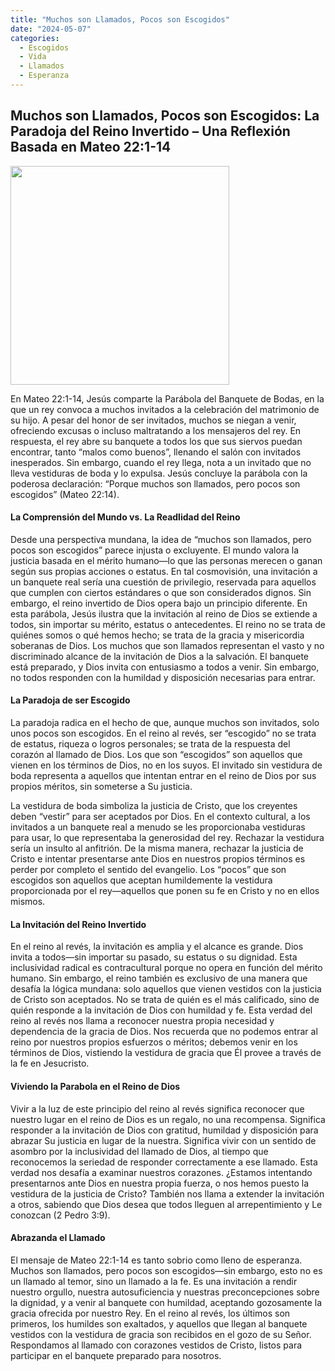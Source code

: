 ```yaml
---
title: "Muchos son Llamados, Pocos son Escogidos"
date: "2024-05-07"
categories:
  - Escogidos
  - Vida
  - Llamados
  - Esperanza
---
```


## Muchos son Llamados, Pocos son Escogidos: La Paradoja del Reino Invertido – Una Reflexión Basada en Mateo 22:1-14

![](invitation.webp){fig-align="center" width="350"}

En Mateo 22:1-14, Jesús comparte la Parábola del Banquete de Bodas, en la que un rey convoca a muchos invitados a la celebración del matrimonio de su hijo. A pesar del honor de ser invitados, muchos se niegan a venir, ofreciendo excusas o incluso maltratando a los mensajeros del rey. En respuesta, el rey abre su banquete a todos los que sus siervos puedan encontrar, tanto “malos como buenos”, llenando el salón con invitados inesperados. Sin embargo, cuando el rey llega, nota a un invitado que no lleva vestiduras de boda y lo expulsa. Jesús concluye la parábola con la poderosa declaración: “Porque muchos son llamados, pero pocos son escogidos” (Mateo 22:14).

#### La Comprensión del Mundo vs. La Readlidad del Reino

Desde una perspectiva mundana, la idea de "muchos son llamados, pero pocos son escogidos" parece injusta o excluyente. El mundo valora la justicia basada en el mérito humano—lo que las personas merecen o ganan según sus propias acciones o estatus. En tal cosmovisión, una invitación a un banquete real sería una cuestión de privilegio, reservada para aquellos que cumplen con ciertos estándares o que son considerados dignos. Sin embargo, el reino invertido de Dios opera bajo un principio diferente. En esta parábola, Jesús ilustra que la invitación al reino de Dios se extiende a todos, sin importar su mérito, estatus o antecedentes. El reino no se trata de quiénes somos o qué hemos hecho; se trata de la gracia y misericordia soberanas de Dios. Los muchos que son llamados representan el vasto y no discriminado alcance de la invitación de Dios a la salvación. El banquete está preparado, y Dios invita con entusiasmo a todos a venir. Sin embargo, no todos responden con la humildad y disposición necesarias para entrar.

#### La Paradoja de ser Escogido

La paradoja radica en el hecho de que, aunque muchos son invitados, solo unos pocos son escogidos. En el reino al revés, ser "escogido" no se trata de estatus, riqueza o logros personales; se trata de la respuesta del corazón al llamado de Dios. Los que son "escogidos" son aquellos que vienen en los términos de Dios, no en los suyos. El invitado sin vestidura de boda representa a aquellos que intentan entrar en el reino de Dios por sus propios méritos, sin someterse a Su justicia.

La vestidura de boda simboliza la justicia de Cristo, que los creyentes deben “vestir” para ser aceptados por Dios. En el contexto cultural, a los invitados a un banquete real a menudo se les proporcionaba vestiduras para usar, lo que representaba la generosidad del rey. Rechazar la vestidura sería un insulto al anfitrión. De la misma manera, rechazar la justicia de Cristo e intentar presentarse ante Dios en nuestros propios términos es perder por completo el sentido del evangelio. Los “pocos” que son escogidos son aquellos que aceptan humildemente la vestidura proporcionada por el rey—aquellos que ponen su fe en Cristo y no en ellos mismos.

#### La Invitación del Reino Invertido

En el reino al revés, la invitación es amplia y el alcance es grande. Dios invita a todos—sin importar su pasado, su estatus o su dignidad. Esta inclusividad radical es contracultural porque no opera en función del mérito humano. Sin embargo, el reino también es exclusivo de una manera que desafía la lógica mundana: solo aquellos que vienen vestidos con la justicia de Cristo son aceptados. No se trata de quién es el más calificado, sino de quién responde a la invitación de Dios con humildad y fe. Esta verdad del reino al revés nos llama a reconocer nuestra propia necesidad y dependencia de la gracia de Dios. Nos recuerda que no podemos entrar al reino por nuestros propios esfuerzos o méritos; debemos venir en los términos de Dios, vistiendo la vestidura de gracia que Él provee a través de la fe en Jesucristo.

#### Viviendo la Parabola en el Reino de Dios

Vivir a la luz de este principio del reino al revés significa reconocer que nuestro lugar en el reino de Dios es un regalo, no una recompensa. Significa responder a la invitación de Dios con gratitud, humildad y disposición para abrazar Su justicia en lugar de la nuestra. Significa vivir con un sentido de asombro por la inclusividad del llamado de Dios, al tiempo que reconocemos la seriedad de responder correctamente a ese llamado. Esta verdad nos desafía a examinar nuestros corazones. ¿Estamos intentando presentarnos ante Dios en nuestra propia fuerza, o nos hemos puesto la vestidura de la justicia de Cristo? También nos llama a extender la invitación a otros, sabiendo que Dios desea que todos lleguen al arrepentimiento y Le conozcan (2 Pedro 3:9).

#### Abrazanda el Llamado

El mensaje de Mateo 22:1-14 es tanto sobrio como lleno de esperanza. Muchos son llamados, pero pocos son escogidos—sin embargo, esto no es un llamado al temor, sino un llamado a la fe. Es una invitación a rendir nuestro orgullo, nuestra autosuficiencia y nuestras preconcepciones sobre la dignidad, y a venir al banquete con humildad, aceptando gozosamente la gracia ofrecida por nuestro Rey. En el reino al revés, los últimos son primeros, los humildes son exaltados, y aquellos que llegan al banquete vestidos con la vestidura de gracia son recibidos en el gozo de su Señor. Respondamos al llamado con corazones vestidos de Cristo, listos para participar en el banquete preparado para nosotros.
